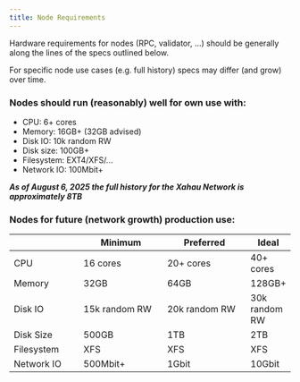 ```yaml
---
title: Node Requirements
---
```

Hardware requirements for nodes (RPC, validator, ...) should be generally along the lines of the specs outlined below.

For specific node use cases (e.g. full history) specs may differ (and grow) over time.

### Nodes should run (reasonably) well for own use with:

* CPU: 6+ cores
* Memory: 16GB+ (32GB advised)
* Disk IO: 10k random RW
* Disk size: 100GB+
* Filesystem: EXT4/XFS/...
* Network IO: 100Mbit+

***As of August 6, 2025 the full history for the Xahau Network is approximately 8TB***

### Nodes for future (network growth) production use:

<table><thead><tr><th width="140"></th><th width="200">Minimum</th><th width="199">Preferred</th><th>Ideal</th></tr></thead><tbody><tr><td>CPU</td><td>16 cores</td><td>20+ cores</td><td>40+ cores</td></tr><tr><td>Memory</td><td>32GB</td><td>64GB</td><td>128GB+</td></tr><tr><td>Disk IO</td><td>15k random RW</td><td>20k random RW</td><td>30k random RW</td></tr><tr><td>Disk Size</td><td>500GB</td><td>1TB</td><td>2TB</td></tr><tr><td>Filesystem</td><td>XFS</td><td>XFS</td><td>XFS</td></tr><tr><td>Network IO</td><td>500Mbit+</td><td>1Gbit</td><td>10Gbit</td></tr></tbody></table>
